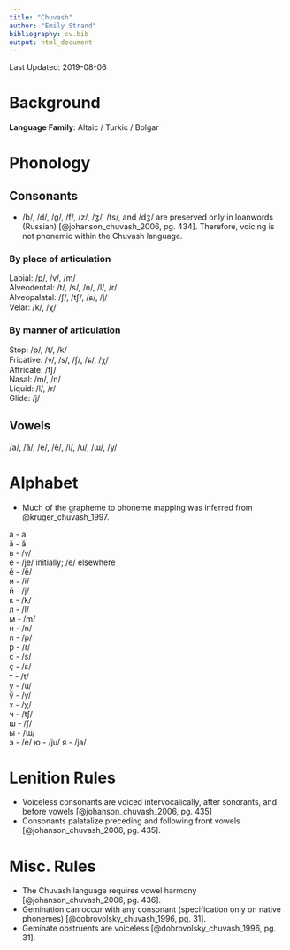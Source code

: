 ```yaml
---
title: "Chuvash"
author: "Emily Strand"
bibliography: cv.bib
output: html_document
---
```


Last Updated: 2019-08-06

# Background

**Language Family**: Altaic / Turkic / Bolgar

# Phonology

## Consonants

* /b/, /d/, /g/, /f/, /z/, /ʒ/, /ts/, and /dʒ/ are preserved only in loanwords (Russian) [@johanson_chuvash_2006, pg. 434]. Therefore, voicing is not phonemic within the Chuvash language.

### By place of articulation

Labial: /p/, /v/, /m/            
Alveodental: /t/, /s/, /n/, /l/, /r/       
Alveopalatal: /ʃ/, /tʃ/, /ɕ/, /j/     
Velar: /k/, /χ/      

### By manner of articulation

Stop: /p/, /t/, /k/      
Fricative: /v/, /s/, /ʃ/, /ɕ/, /χ/    
Affricate: /tʃ/     
Nasal: /m/, /n/     
Liquid: /l/, /r/      
Glide: /j/     

## Vowels

/a/, /ӑ/, /e/, /ӗ/, /i/, /u/, /ɯ/, /y/


# Alphabet

* Much of the grapheme to phoneme mapping was inferred from @kruger_chuvash_1997.

a - a  
ӑ - ӑ     
в - /v/           
e - /je/ initially; /e/ elsewhere           
ӗ	- /ӗ/                    
и - /i/     
й - /j/        
к - /k/         
л - /l/       
м - /m/         
н - /n/               
п - /p/   
р - /r/       
с - /s/          
ҫ - /ɕ/            
т - /t/          
у - /u/         
ӳ - /y/                
х - /χ/             
ч - /tʃ/       
ш - /ʃ/                         
ы - /ɯ/      
э - /e/
ю - /ju/
я	- /ja/       

# Lenition Rules

* Voiceless consonants are voiced intervocalically, after sonorants, and before vowels [@johanson_chuvash_2006, pg. 435]     
* Consonants palatalize preceding and following front vowels [@johanson_chuvash_2006, pg. 435].

# Misc. Rules

* The Chuvash language requires vowel harmony [@johanson_chuvash_2006, pg. 436].    
* Gemination can occur with any consonant (specification only on native phonemes) [@dobrovolsky_chuvash_1996, pg. 31].    
* Geminate obstruents are voiceless [@dobrovolsky_chuvash_1996, pg. 31].
